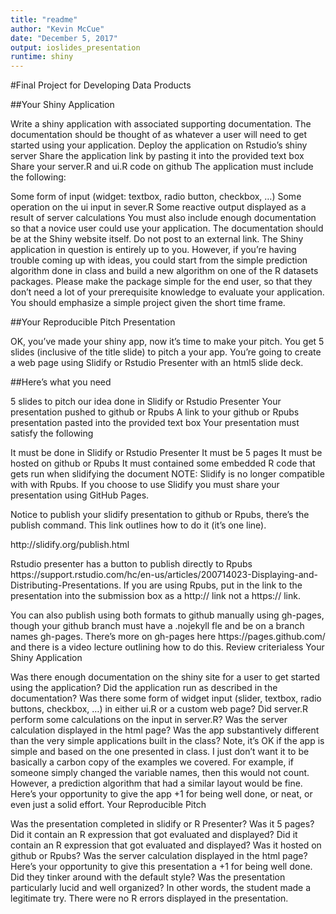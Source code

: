 ---
title: "readme"
author: "Kevin McCue"
date: "December 5, 2017"
output: ioslides_presentation
runtime: shiny
---

#Final Project for Developing Data Products

##Your Shiny Application

Write a shiny application with associated supporting documentation. The documentation should be thought of as whatever a user will need to get started using your application. Deploy the application on Rstudio's shiny server Share the application link by pasting it into the provided text box Share your server.R and ui.R code on github The application must include the following:

Some form of input (widget: textbox, radio button, checkbox, ...) Some operation on the ui input in sever.R Some reactive output displayed as a result of server calculations You must also include enough documentation so that a novice user could use your application. The documentation should be at the Shiny website itself. Do not post to an external link. The Shiny application in question is entirely up to you. However, if you're having trouble coming up with ideas, you could start from the simple prediction algorithm done in class and build a new algorithm on one of the R datasets packages. Please make the package simple for the end user, so that they don't need a lot of your prerequisite knowledge to evaluate your application. You should emphasize a simple project given the short time frame.

##Your Reproducible Pitch Presentation

OK, you've made your shiny app, now it's time to make your pitch. You get 5 slides (inclusive of the title slide) to pitch a your app. You're going to create a web page using Slidify or Rstudio Presenter with an html5 slide deck.

##Here's what you need

5 slides to pitch our idea done in Slidify or Rstudio Presenter Your presentation pushed to github or Rpubs A link to your github or Rpubs presentation pasted into the provided text box Your presentation must satisfy the following

It must be done in Slidify or Rstudio Presenter It must be 5 pages It must be hosted on github or Rpubs It must contained some embedded R code that gets run when slidifying the document NOTE: Slidify is no longer compatible with with Rpubs. If you choose to use Slidify you must share your presentation using GitHub Pages.

Notice to publish your slidify presentation to github or Rpubs, there's the publish command. This link outlines how to do it (it's one line).

http://slidify.org/publish.html

Rstudio presenter has a button to publish directly to Rpubs https://support.rstudio.com/hc/en-us/articles/200714023-Displaying-and-Distributing-Presentations. If you are using Rpubs, put in the link to the presentation into the submission box as a http:// link not a https:// link.

You can also publish using both formats to github manually using gh-pages, though your github branch must have a .nojekyll fle and be on a branch names gh-pages. There's more on gh-pages here https://pages.github.com/ and there is a video lecture outlining how to do this. Review criterialess Your Shiny Application

Was there enough documentation on the shiny site for a user to get started using the application? Did the application run as described in the documentation? Was there some form of widget input (slider, textbox, radio buttons, checkbox, ...) in either ui.R or a custom web page? Did server.R perform some calculations on the input in server.R? Was the server calculation displayed in the html page? Was the app substantively different than the very simple applications built in the class? Note, it's OK if the app is simple and based on the one presented in class. I just don't want it to be basically a carbon copy of the examples we covered. For example, if someone simply changed the variable names, then this would not count. However, a prediction algorithm that had a similar layout would be fine. Here's your opportunity to give the app +1 for being well done, or neat, or even just a solid effort. Your Reproducible Pitch

Was the presentation completed in slidify or R Presenter? Was it 5 pages? Did it contain an R expression that got evaluated and displayed? Did it contain an R expression that got evaluated and displayed? Was it hosted on github or Rpubs? Was the server calculation displayed in the html page? Here's your opportunity to give this presentation a +1 for being well done. Did they tinker around with the default style? Was the presentation particularly lucid and well organized? In other words, the student made a legitimate try. There were no R errors displayed in the presentation.
